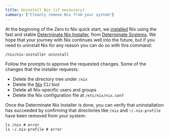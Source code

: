 ```yaml
---
title: Uninstall Nix (if necessary)
summary: ["Cleanly remove Nix from your system"]
---
```


At the beginning of the Zero to Nix quick start, we [installed] Nix using the fast and stable [Determinate Nix Installer][nix-installer], from [Determinate Systems][ds].
We hope that your journey with Nix continues well into the future, but if you need to uninstall Nix for any reason you can do so with this command:

```shell
/nix/nix-installer uninstall
```

Follow the prompts to approve the requested changes.
Some of the changes that the installer requests:

- Delete the directory tree under `/nix`
- Delete the [Nix] CLI tool
- Delete all Nix-specific users and groups
- Delete the Nix configuration file at `/etc/nix/nix.conf`

Once the Determinate Nix Installer is done, you can verify that uninstallation has succeeded by confirming that directories like `/nix` and `~/.nix-profile` have been removed from your system:

```shell
ls /nix # error
ls ~/.nix-profile # error
```

[ds]: https://determinate.systems
[installed]: /start/install
[nix]: /concepts/nix
[nix-installer]: /concepts/nix-installer
